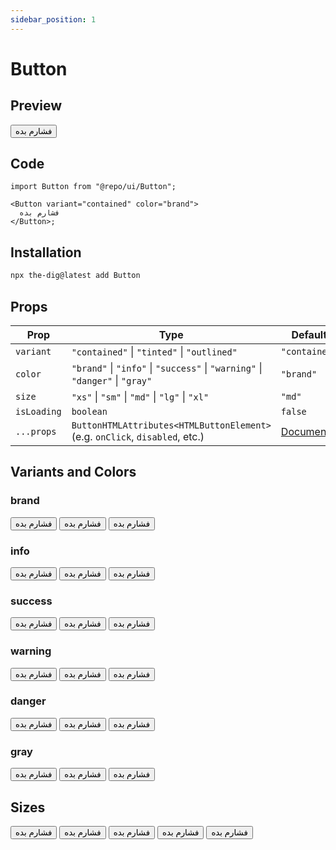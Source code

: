 ```yaml
---
sidebar_position: 1
---
```


# Button

## Preview


<Container>
  <Button>فشارم بده</Button>
</Container>

## Code

```tsx
import Button from "@repo/ui/Button";

<Button variant="contained" color="brand">
  فشارم بده
</Button>;
```

## Installation

```bash
npx the-dig@latest add Button
```

## Props

| Prop        | Type                                                                          | Default                                                                        |
| ----------- | ----------------------------------------------------------------------------- | ------------------------------------------------------------------------------ |
| `variant`   | `"contained"` \| `"tinted"` \| `"outlined"`                                   | `"contained"`                                                                  |
| `color`     | `"brand"` \| `"info"` \| `"success"` \| `"warning"` \| `"danger"` \| `"gray"` | `"brand"`                                                                      |
| `size`      | `"xs"` \| `"sm"` \| `"md"` \| `"lg"` \| `"xl"`                                | `"md"`                                                                         |
| `isLoading` | `boolean`                                                                     | `false`                                                                        |
| `...props`  | `ButtonHTMLAttributes<HTMLButtonElement>` (e.g. `onClick`, `disabled`, etc.)  | [Document](https://developer.mozilla.org/en-US/docs/Web/API/HTMLButtonElement) |

## Variants and Colors

### brand

<Container>
  <Button variant="contained" color="brand">
    فشارم بده
  </Button>
  <Button variant="tinted" color="brand">
    فشارم بده
  </Button>
  <Button variant="outlined" color="brand">
    فشارم بده
  </Button>
</Container>

### info

<Container>
  <Button variant="contained" color="info">
    فشارم بده
  </Button>
  <Button variant="tinted" color="info">
    فشارم بده
  </Button>
  <Button variant="outlined" color="info">
    فشارم بده
  </Button>
</Container>

### success

<Container>
  <Button variant="contained" color="success">
    فشارم بده
  </Button>
  <Button variant="tinted" color="success">
    فشارم بده
  </Button>
  <Button variant="outlined" color="success">
    فشارم بده
  </Button>
</Container>

### warning

<Container>
  <Button variant="contained" color="warning">
    فشارم بده
  </Button>
  <Button variant="tinted" color="warning">
    فشارم بده
  </Button>
  <Button variant="outlined" color="warning">
    فشارم بده
  </Button>
</Container>

### danger

<Container>
  <Button variant="contained" color="danger">
    فشارم بده
  </Button>
  <Button variant="tinted" color="danger">
    فشارم بده
  </Button>
  <Button variant="outlined" color="danger">
    فشارم بده
  </Button>
</Container>

### gray

<Container>
  <Button variant="contained" color="gray">
    فشارم بده
  </Button>
  <Button variant="tinted" color="gray">
    فشارم بده
  </Button>
  <Button variant="outlined" color="gray">
    فشارم بده
  </Button>
</Container>

## Sizes

<Container>
  <Button variant="contained" color="brand" size="xs">
    فشارم بده
  </Button>
  <Button variant="contained" color="brand" size="sm">
    فشارم بده
  </Button>
  <Button variant="contained" color="brand" size="md">
    فشارم بده
  </Button>
  <Button variant="contained" color="brand" size="lg">
    فشارم بده
  </Button>
  <Button variant="contained" color="brand" size="xl">
    فشارم بده
  </Button>
</Container>

